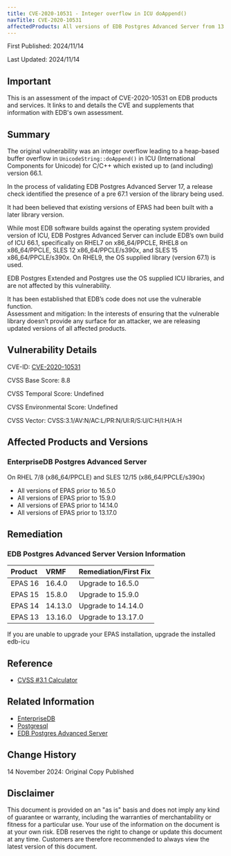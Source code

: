 ```yaml
---  
title: CVE-2020-10531 - Integer overflow in ICU doAppend() 
navTitle: CVE-2020-10531
affectedProducts: All versions of EDB Postgres Advanced Server from 13 through 17
---
```


First Published: 2024/11/14

Last Updated: 2024/11/14

## Important

This is an assessment of the impact of CVE-2020-10531 on EDB products and services. It links to and details the CVE and supplements that information with EDB's own assessment.

## Summary

The original vulnerability was an integer overflow leading to a heap-based buffer overflow in `UnicodeString::doAppend()` in ICU (International Components for Unicode) for C/C++ which existed up to (and including) version 66.1.

In the process of validating EDB Postgres Advanced Server 17, a release check identified the presence of a pre 67.1 version of the library being used.

It had been believed that existing versions of EPAS had been built with a later library version. 

While most EDB software builds against the operating system provided version of ICU, EDB Postgres Advanced Server can include EDB’s own build of ICU 66.1, specifically on RHEL7 on x86\_64/PPCLE, RHEL8 on x86\_64/PPCLE, SLES 12  x86\_64/PPCLE/s390x, and SLES 15 x86\_64/PPCLE/s390x. On RHEL9, the OS supplied library (version 67.1) is used.

EDB Postgres Extended and Postgres use the OS supplied ICU libraries, and are not affected by this vulnerability.

It has been established that EDB’s code does not use the vulnerable function.  
Assessment and mitigation: In the interests of ensuring that the vulnerable library doesn’t provide any surface for an attacker, we are releasing updated versions of all affected products.

## Vulnerability Details

CVE-ID:  [CVE-2020-10531](https://nvd.nist.gov/vuln/detail/CVE-2020-10531)

CVSS Base Score: 8.8

CVSS Temporal Score: Undefined

CVSS Environmental Score: Undefined 

CVSS Vector: CVSS:3.1/AV:N/AC:L/PR:N/UI:R/S:U/C:H/I:H/A:H

## Affected Products and Versions

### EnterpriseDB Postgres Advanced Server

On RHEL 7/8 (x86_64/PPCLE) and SLES 12/15 (x86_64/PPCLE/s390x)

* All versions of EPAS prior to 16.5.0
* All versions of EPAS prior to 15.9.0
* All versions of EPAS prior to 14.14.0  
* All versions of EPAS prior to 13.17.0

## Remediation

### EDB Postgres Advanced Server Version Information

| Product | VRMF    | Remediation/First Fix |
|:--------|:--------|:----------------------|
| EPAS 16 | 16.4.0  | Upgrade to 16.5.0     |
| EPAS 15 | 15.8.0  | Upgrade to 15.9.0     |
| EPAS 14 | 14.13.0 | Upgrade to 14.14.0    |
| EPAS 13 | 13.16.0 | Upgrade to 13.17.0    |

If you are unable to upgrade your EPAS installation, upgrade the installed edb-icu

## Reference

* [CVSS #3.1 Calculator](https://www.first.org/cvss/calculator/3.1) 

## Related Information

* [EnterpriseDB](https://www.enterprisedb.com/)
* [Postgresql](https://www.postgresql.org/)
* [EDB Postgres Advanced Server](https://www.enterprisedb.com/products/edb-postgres-advanced-server)

## Change History

14 November 2024: Original Copy Published

## Disclaimer

This document is provided on an "as is" basis and does not imply any kind of guarantee or warranty, including the warranties of merchantability or fitness for a particular use. Your use of the information on the document is at your own risk. EDB reserves the right to change or update this document at any time. Customers are therefore recommended to always view the latest version of this document.
